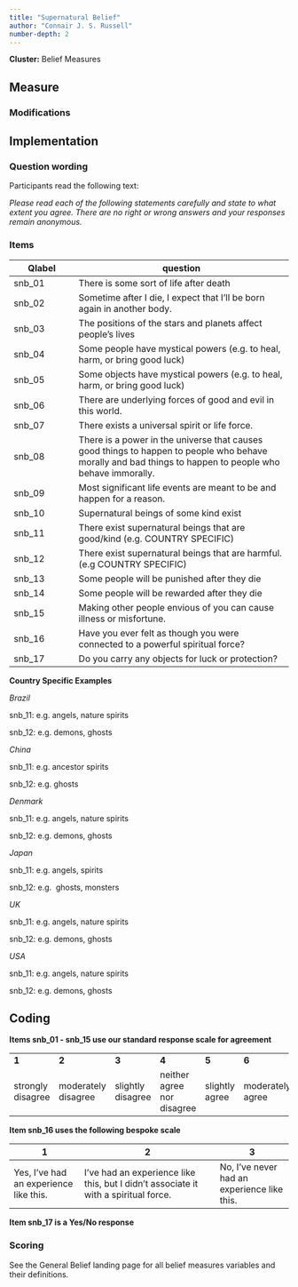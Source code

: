 ```yaml
---
title: "Supernatural Belief"
author: "Connair J. S. Russell"
number-depth: 2
---
```


**Cluster:** Belief Measures

## Measure

### Modifications {.unnumbered}

## Implementation

### Question wording {.unnumbered}

Participants read the following text:

*Please read each of the following statements carefully and state to what extent you agree. There are no right or wrong answers and your responses remain anonymous.*

### Items

| Qlabel | question                                                                                                                                                 |
|-----------------|-------------------------------------------------------|
| snb_01 | There is some sort of life after death                                                                                                                   |
| snb_02 | Sometime after I die, I expect that I'll be born again in another body.                                                                                  |
| snb_03 | The positions of the stars and planets affect people's lives                                                                                             |
| snb_04 | Some people have mystical powers (e.g. to heal, harm, or bring good luck)                                                                                |
| snb_05 | Some objects have mystical powers (e.g. to heal, harm, or bring good luck)                                                                               |
| snb_06 | There are underlying forces of good and evil in this world.                                                                                              |
| snb_07 | There exists a universal spirit or life force.                                                                                                           |
| snb_08 | There is a power in the universe that causes good things to happen to people who behave morally and bad things to happen to people who behave immorally. |
| snb_09 | Most significant life events are meant to be and happen for a reason.                                                                                    |
| snb_10 | Supernatural beings of some kind exist                                                                                                                   |
| snb_11 | There exist supernatural beings that are good/kind (e.g. COUNTRY SPECIFIC)                                                                               |
| snb_12 | There exist supernatural beings that are harmful. (e.g COUNTRY SPECIFIC)                                                                                 |
| snb_13 | Some people will be punished after they die                                                                                                              |
| snb_14 | Some people will be rewarded after they die                                                                                                              |
| snb_15 | Making other people envious of you can cause illness or misfortune.                                                                                      |
| snb_16 | Have you ever felt as though you were connected to a powerful spiritual force?                                                                           |
| snb_17 | Do you carry any objects for luck or protection?                                                                                                         |

**Country Specific Examples**

*Brazil*

snb_11: e.g. angels, nature spirits

snb_12: e.g. demons, ghosts

*China*

snb_11: e.g. ancestor spirits

snb_12: e.g. ghosts

*Denmark*

snb_11: e.g. angels, nature spirits

snb_12: e.g. demons, ghosts

*Japan*

snb_11: e.g. angels, spirits

snb_12: e.g.  ghosts, monsters

*UK*

snb_11: e.g. angels, nature spirits

snb_12: e.g. demons, ghosts

*USA*

snb_11: e.g. angels, nature spirits

snb_12: e.g. demons, ghosts

## Coding

**Items snb_01 - snb_15 use our standard response scale for agreement**

|                   |                     |                   |                            |                |                  |                |
|-----------|-----------|-----------|-----------|-----------|-----------|-----------|
| **1**             | **2**               | **3**             | **4**                      | **5**          | **6**            | **7**          |
| strongly disagree | moderately disagree | slightly disagree | neither agree nor disagree | slightly agree | moderately agree | strongly agree |

**Item snb_16 uses the following bespoke scale**

| 1                                      | 2                                                                                   | 3                                           |
|------------------|-----------------------------------|-------------------|
| Yes, I've had an experience like this. | I've had an experience like this, but I didn't associate it with a spiritual force. | No, I've never had an experience like this. |

**Item snb_17 is a Yes/No response**


### Scoring

See the General Belief landing page for all belief measures variables and their definitions.


